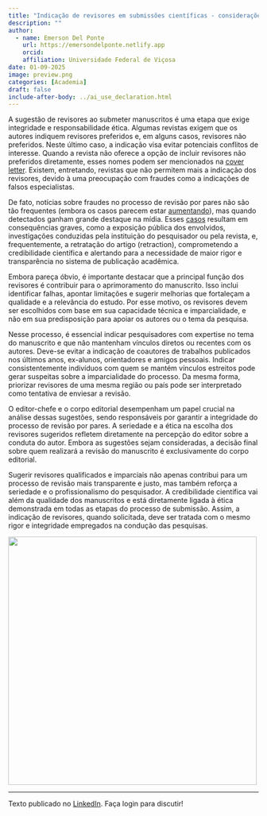 ```yaml
---
title: "Indicação de revisores em submissões científicas - considerações éticas"
description: ""
author:
  - name: Emerson Del Ponte
    url: https://emersondelponte.netlify.app
    orcid: 
    affiliation: Universidade Federal de Viçosa
date: 01-09-2025
image: preview.png
categories: [Academia] 
draft: false 
include-after-body: ../ai_use_declaration.html
---
```


A sugestão de revisores ao submeter manuscritos é uma etapa que exige integridade e responsabilidade ética. Algumas revistas exigem que os autores indiquem revisores preferidos e, em alguns casos, revisores não preferidos. Neste último caso, a indicação visa evitar potenciais conflitos de interesse. Quando a revista não oferece a opção de incluir revisores não preferidos diretamente, esses nomes podem ser mencionados na [cover letter](https://emersondelponte.netlify.app/posts/2025-01-07-cover-letter/). Existem, entretando, revistas que não permitem mais a indicação dos revisores, devido à uma preocupação com fraudes como a indicações de falsos especialistas.

De fato, notícias sobre fraudes no processo de revisão por pares não são tão frequentes (embora os casos parecem estar [aumentando](https://www.revistaquestaodeciencia.com.br/artigo/2023/12/15/ano-de-2023-bate-recorde-historico-de-retratacoes-aponta-nature)), mas quando detectados ganham grande destaque na mídia. Esses [casos](https://www.osul.com.br/cientista-brasileiro-tem-34-estudos-cancelados-suspeitos-de-fraude/) resultam em consequências graves, como a exposição pública dos envolvidos, investigações conduzidas pela instituição do pesquisador ou pela revista, e, frequentemente, a retratação do artigo (retraction), comprometendo a credibilidade científica e alertando para a necessidade de maior rigor e transparência no sistema de publicação acadêmica.

Embora pareça óbvio, é importante destacar que a principal função dos revisores é contribuir para o aprimoramento do manuscrito. Isso inclui identificar falhas, apontar limitações e sugerir melhorias que fortaleçam a qualidade e a relevância do estudo. Por esse motivo, os revisores devem ser escolhidos com base em sua capacidade técnica e imparcialidade, e não em sua predisposição para apoiar os autores ou o tema da pesquisa.

Nesse processo, é essencial indicar pesquisadores com expertise no tema do manuscrito e que não mantenham vínculos diretos ou recentes com os autores. Deve-se evitar a indicação de coautores de trabalhos publicados nos últimos anos, ex-alunos, orientadores e amigos pessoais. Indicar consistentemente indivíduos com quem se mantém vínculos estreitos pode gerar suspeitas sobre a imparcialidade do processo. Da mesma forma, priorizar revisores de uma mesma região ou país pode ser interpretado como tentativa de enviesar a revisão.

O editor-chefe e o corpo editorial desempenham um papel crucial na análise dessas sugestões, sendo responsáveis por garantir a integridade do processo de revisão por pares. A seriedade e a ética na escolha dos revisores sugeridos refletem diretamente na percepção do editor sobre a conduta do autor. Embora as sugestões sejam consideradas, a decisão final sobre quem realizará a revisão do manuscrito é exclusivamente do corpo editorial.

Sugerir revisores qualificados e imparciais não apenas contribui para um processo de revisão mais transparente e justo, mas também reforça a seriedade e o profissionalismo do pesquisador. A credibilidade científica vai além da qualidade dos manuscritos e está diretamente ligada à ética demonstrada em todas as etapas do processo de submissão. Assim, a indicação de revisores, quando solicitada, deve ser tratada com o mesmo rigor e integridade empregados na condução das pesquisas.

![](preview.png){fig-align="center" width="500"}

------------------------------------------------------------------------

Texto publicado no [LinkedIn](https://www.linkedin.com/posts/emerson-m-del-ponte-61678ba1_indica%C3%A7%C3%A3o-de-revisores-em-submiss%C3%B5es-cient%C3%ADficas-activity-7283445456183959552-mMBN?utm_source=share&utm_medium=member_desktop). Faça login para discutir!
